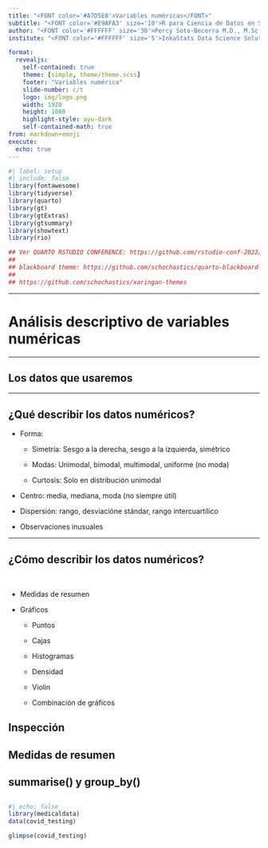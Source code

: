 ```yaml
---
title: "<FONT color='#A7D5E8'>Variables numéricas</FONT>"
subtitle: "<FONT color='#E9AFA3' size='10'>R para Ciencia de Datos en Salud: <br> Análisis Descriptivo e Inferencia Estadística</FONT>"
author: "<FONT color='#FFFFFF' size='30'>Percy Soto-Becerra M.D., M.Sc(c)</FONT>"
institute: "<FONT color='#FFFFFF' size='5'>InkaStats Data Science Solutions | Medical Branch<br>@github/psotob91</FONT>"

format: 
  revealjs:
    self-contained: true
    theme: [simple, theme/theme.scss]
    footer: "Variables numérica"
    slide-number: c/t
    logo: img/logo.png
    width: 1920
    height: 1080
    highlight-style: ayu-dark
    self-contained-math: true
from: markdown+emoji
execute:
  echo: true
---
```


```r
#| label: setup
#| include: false
library(fontawesome)
library(tidyverse)
library(quarto)
library(gt)
library(gtExtras)
library(gtsummary)
library(showtext)
library(rio)

## Ver QUARTO RSTUDIO CONFERENCE: https://github.com/rstudio-conf-2022/get-started-quarto/blob/main/materials/02-authoring.qmd
## 
## blackboard theme: https://github.com/schochastics/quarto-blackboard-theme
## 
## https://github.com/schochastics/xaringan-themes
```

---

# Análisis descriptivo de variables numéricas

---

## Los datos que usaremos



---

## ¿Qué describir los datos numéricos?

- Forma:

    + Simetría: Sesgo a la derecha, sesgo a la izquierda, simétrico
    
    + Modas: Unimodal, bimodal, multimodal, uniforme (no moda)
    
    + Curtosis: Solo en distribución unimodal

- Centro: media, mediana, moda (no siempre útil)

- Dispersión: rango, desviacióne stándar, rango intercuartílico

- Observaciones inusuales

---

## ¿Cómo describir los datos numéricos?

<br/>

- Medidas de resumen

- Gráficos

    + Puntos

    + Cajas 
    
    + Histogramas 
    
    + Densidad
    
    + Violin
    
    + Combinación de gráficos

## Inspección 


## Medidas de resumen

## summarise() y group_by()


## 

```r
#| echo: false
library(medicaldata)
data(covid_testing)
```


```r
glimpse(covid_testing)
```

## 

```r

```


## 


